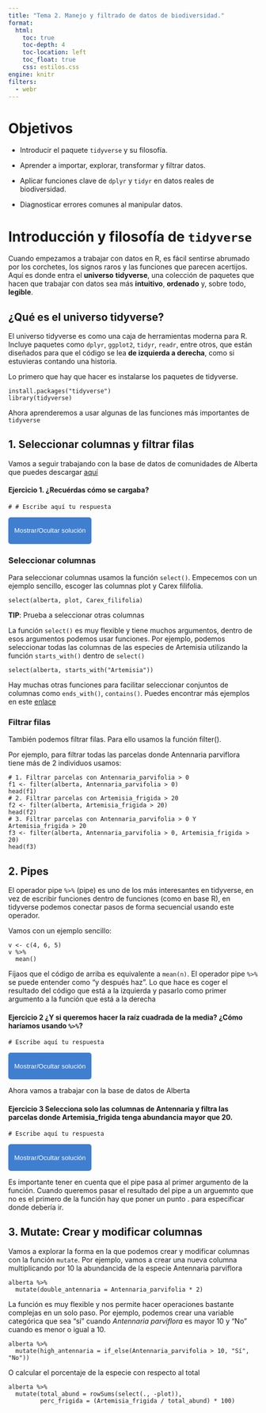 ```yaml
---
title: "Tema 2. Manejo y filtrado de datos de biodiversidad."
format:
  html:
    toc: true
    toc-depth: 4
    toc-location: left
    toc_float: true
    css: estilos.css
engine: knitr
filters:
  - webr
---
```


# Objetivos

-   Introducir el paquete `tidyverse` y su filosofía.

-   Aprender a importar, explorar, transformar y filtrar datos.

-   Aplicar funciones clave de `dplyr` y `tidyr` en datos reales de biodiversidad.

-   Diagnosticar errores comunes al manipular datos.

# Introducción y filosofía de `tidyverse`

Cuando empezamos a trabajar con datos en R, es fácil sentirse abrumado por los corchetes, los signos raros y las funciones que parecen acertijos. Aquí es donde entra el **universo** **tidyverse**, una colección de paquetes que hacen que trabajar con datos sea más **intuitivo**, **ordenado** y, sobre todo, **legible**.

## ¿Qué es el universo tidyverse?

El universo tidyverse es como una caja de herramientas moderna para R. Incluye paquetes como `dplyr`, `ggplot2`, `tidyr`, `readr`, entre otros, que están diseñados para que el código se lea **de izquierda a derecha**, como si estuvieras contando una historia.

Lo primero que hay que hacer es instalarse los paquetes de tidyverse.

```webr-r
install.packages("tidyverse")
library(tidyverse)
```

Ahora aprenderemos a usar algunas de las funciones más importantes de `tidyverse`

## 1. Seleccionar columnas y filtrar filas

Vamos a seguir trabajando con la base de datos de comunidades de Alberta que puedes descargar [aquí](https://github.com/ngmedina/UAMBioDivR/blob/main/Alberta%20grassland/grassland.community.csv)

#### Ejercicio 1. ¿Recuérdas cómo se cargaba?

```webr-r
# # Escribe aquí tu respuesta
```

<button 
  onclick="let x=document.getElementById('sol1'); x.style.display = (x.style.display==='none') ? 'block':'none';"
  style="background-color:#407FD0; color:white; border:none; padding:6px 12px; border-radius:5px; cursor:pointer;"
>

Mostrar/Ocultar solución

</button>

::: {#sol1 style="display:none; margin-top:10px; border:1px solid #ccc; padding:10px; border-radius:5px;"}
Solución:\

```webr-r
alberta <- read.csv("https://raw.githubusercontent.com/ngmedina/UAMBioDivR/main/Alberta%20grassland/grassland.community.csv")
```
:::

### Seleccionar columnas

Para seleccionar columnas usamos la función `select()`. Empecemos con un ejemplo sencillo, escoger las columnas plot y Carex filifolia.

```webr-r
select(alberta, plot, Carex_filifolia)
```

**TIP**: Prueba a seleccionar otras columnas

La función `select()` es muy flexible y tiene muchos argumentos, dentro de esos argumentos podemos usar funciones. Por ejemplo, podemos seleccionar todas las columnas de las especies de Artemisia utilizando la función `starts_with()` dentro de `select()`

```webr-r
select(alberta, starts_with("Artemisia"))
```

Hay muchas otras funciones para facilitar seleccionar conjuntos de columnas como `ends_with()`, `contains()`. Puedes encontrar más ejemplos en este [enlace](https://tidyselect.r-lib.org/reference/starts_with.html)

### Filtrar filas

También podemos filtrar filas. Para ello usamos la función filter().

Por ejemplo, para filtrar todas las parcelas donde Antennaria parviflora tiene más de 2 individuos usamos:

```webr-r
# 1. Filtrar parcelas con Antennaria_parvifolia > 0
f1 <- filter(alberta, Antennaria_parvifolia > 0)
head(f1)
# 2. Filtrar parcelas con Artemisia_frigida > 20
f2 <- filter(alberta, Artemisia_frigida > 20)
head(f2)
# 3. Filtrar parcelas con Antennaria_parvifolia > 0 Y Artemisia_frigida > 20
f3 <- filter(alberta, Antennaria_parvifolia > 0, Artemisia_frigida > 20)
head(f3)
```

## 2. Pipes

El operador pipe `%>%` (pipe) es uno de los más interesantes en tidyverse, en vez de escribir funciones dentro de funciones (como en base R), en tidyverse podemos conectar pasos de forma secuencial usando este operador.

Vamos con un ejemplo sencillo:

```webr-r
v <- c(4, 6, 5)
v %>% 
  mean()
```

Fíjaos que el código de arriba es equivalente a `mean(n)`. El operador pipe `%>%` se puede entender como "y después haz". Lo que hace es coger el resultado del código que está a la izquierda y pasarlo como primer argumento a la función que está a la derecha

#### Ejercicio 2 ¿Y si queremos hacer la raíz cuadrada de la media? ¿Cómo haríamos usando `%>%`?

```webr-r
# Escribe aquí tu respuesta
```

<button 
  onclick="let x=document.getElementById('sol2'); x.style.display = (x.style.display==='none') ? 'block':'none';"
  style="background-color:#407FD0; color:white; border:none; padding:6px 12px; border-radius:5px; cursor:pointer;"
>

Mostrar/Ocultar solución

</button>

::: {#sol2 style="display:none; margin-top:10px; border:1px solid #ccc; padding:10px; border-radius:5px;"}
Solución:\

```webr-r
v <- c(4, 6, 5)
v %>% 
  mean() %>% 
  sqrt()
```
:::

Ahora vamos a trabajar con la base de datos de Alberta

#### Ejercicio 3 Selecciona solo las columnas de Antennaria y filtra las parcelas donde Artemisia_frigida tenga abundancia mayor que 20.

```webr-r
# Escribe aquí tu respuesta
```

<button 
  onclick="let x=document.getElementById('sol3'); x.style.display = (x.style.display==='none') ? 'block':'none';"
  style="background-color:#407FD0; color:white; border:none; padding:6px 12px; border-radius:5px; cursor:pointer;"
>

Mostrar/Ocultar solución

</button>

::: {#sol3 style="display:none; margin-top:10px; border:1px solid #ccc; padding:10px; border-radius:5px;"}
Solución:\

```webr-r
# Seleccionar columnas de Antennaria
alberta %>%
  select(plot, starts_with("Antennaria")) %>%
  filter(Artemisia_frigida > 20)
```
:::

Es importante tener en cuenta que el pipe pasa al primer argumento de la función. Cuando queremos pasar el resultado del pipe a un arguemnto que no es el primero de la función hay que poner un punto . para especificar donde debería ir.

## 3. Mutate: Crear y modificar columnas

Vamos a explorar la forma en la que podemos crear y modificar columnas con la función `mutate`. Por ejemplo, vamos a crear una nueva columna multiplicando por 10 la abundancida de la especie Antennaria parviflora

```webr-r
alberta %>%
  mutate(double_antennaria = Antennaria_parvifolia * 2)
```

La función es muy flexible y nos permite hacer operaciones bastante complejas en un solo paso. Por ejemplo, podemos crear una variable categórica que sea "sí" cuando *Antennaria parviflora* es mayor 10 y "No" cuando es menor o igual a 10.

```webr-r
alberta %>%
  mutate(high_antennaria = if_else(Antennaria_parvifolia > 10, "Sí", "No"))
```

O calcular el porcentaje de la especie con respecto al total

```webr-r
alberta %>%
  mutate(total_abund = rowSums(select(., -plot)),
         perc_frigida = (Artemisia_frigida / total_abund) * 100)
```


